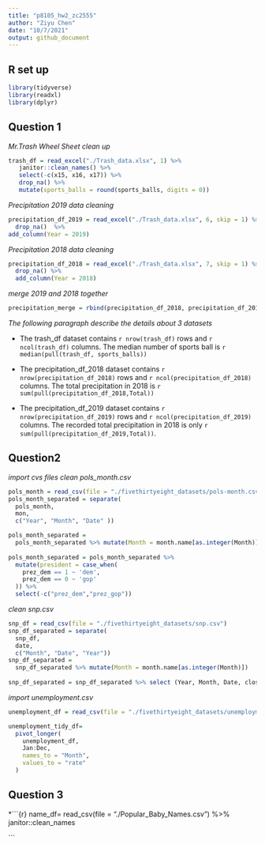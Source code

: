 ```yaml
---
title: "p8105_hw2_zc2555"
author: "Ziyu Chen"
date: "10/7/2021"
output: github_document
---
```


## R set up
```r
library(tidyverse)
library(readxl)
library(dplyr)
```

## Question 1 
_Mr.Trash Wheel Sheet clean up_

```r
trash_df = read_excel("./Trash_data.xlsx", 1) %>%
   janitor::clean_names() %>%
   select(-c(x15, x16, x17)) %>%
   drop_na() %>%
   mutate(sports_balls = round(sports_balls, digits = 0)) 
```


_Precipitation 2019 data cleaning_

```r
precipitation_df_2019 = read_excel("./Trash_data.xlsx", 6, skip = 1) %>%
  drop_na()  %>%
add_column(Year = 2019)
```

_Precipitation 2018 data cleaning_

```r
precipitation_df_2018 = read_excel("./Trash_data.xlsx", 7, skip = 1) %>%
  drop_na() %>%
  add_column(Year = 2018)
```


_merge 2019 and 2018 together_
```r
precipitation_merge = rbind(precipitation_df_2018, precipitation_df_2019)
```

_The following paragraph describe the details about 3 datasets_

* 
The trash_df dataset contains `r nrow(trash_df)` rows and `r ncol(trash_df)` columns.
The median number of sports ball is `r median(pull(trash_df, sports_balls))`

*
The precipitation_df_2018 dataset contains `r nrow(precipitation_df_2018)` rows and `r ncol(precipitation_df_2018)` columns. The total precipitation in 2018 is `r sum(pull(precipitation_df_2018,Total)) `

*
The precipitation_df_2019 dataset contains `r nrow(precipitation_df_2019)` rows and `r ncol(precipitation_df_2019)` columns. The recorded total precipitation in 2018 is only `r sum(pull(precipitation_df_2019,Total)) `. 


## Question2

_import cvs files_
_clean pols_month.csv_

```r
pols_month = read_csv(file = "./fivethirtyeight_datasets/pols-month.csv")
pols_month_separated = separate(
  pols_month,
  mon,
  c("Year", "Month", "Date" ))

pols_month_separated =
  pols_month_separated %>% mutate(Month = month.name[as.integer(Month)]) 
  
pols_month_separated = pols_month_separated %>%
  mutate(president = case_when(
    prez_dem == 1 ~ 'dem',
    prez_dem == 0 ~ 'gop'
  )) %>%
  select(-c("prez_dem","prez_gop"))


```
_clean snp.csv_

```r
snp_df = read_csv(file = "./fivethirtyeight_datasets/snp.csv")
snp_df_separated = separate(
  snp_df,
  date,
  c("Month", "Date", "Year"))
snp_df_separated =
  snp_df_separated %>% mutate(Month = month.name[as.integer(Month)]) 
  
snp_df_separated = snp_df_separated %>% select (Year, Month, Date, close)
```

_import unemployment.csv_


```r
unemployment_df = read_csv(file = "./fivethirtyeight_datasets/unemployment.csv")

unemployment_tidy_df= 
  pivot_longer(
    unemployment_df,
    Jan:Dec,
    names_to = "Month",
    values_to = "rate"
  )
```



## Question 3

*```{r}
name_df= read_csv(file = "./Popular_Baby_Names.csv") %>%
   janitor::clean_names


```




